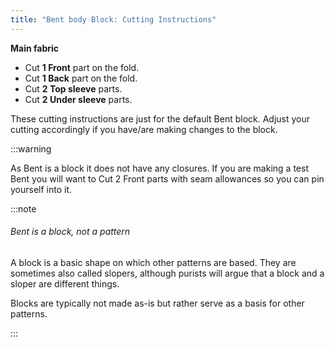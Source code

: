 ```yaml
---
title: "Bent body Block: Cutting Instructions"
---
```


**Main fabric**

- Cut **1 Front** part on the fold.
- Cut **1 Back** part on the fold.
- Cut **2 Top sleeve** parts.
- Cut **2 Under sleeve** parts.

These cutting instructions are just for the default Bent block. Adjust your cutting accordingly if you have/are making changes to the block.

:::warning


As Bent is a block it does not have any closures. If you are making a test Bent you will want to Cut 2 Front parts with seam allowances so you can pin yourself into it.

</Warning>

:::note


###### Bent is a block, not a pattern

A block is a basic shape on which other patterns are based.
They are sometimes also called slopers, although purists will argue that a block and a sloper are different things.

Blocks are typically not made as-is but rather serve as a basis for other patterns.

:::
